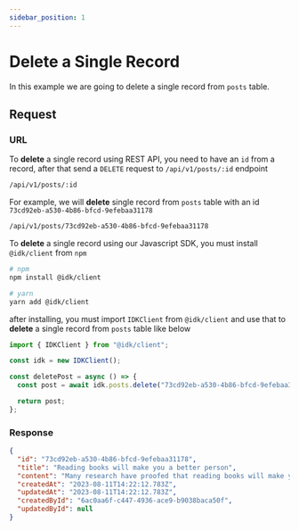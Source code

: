 ```yaml
---
sidebar_position: 1
---
```


# Delete a Single Record


In this example we are going to delete a single record from `posts` table.

## Request

<Tabs>
  <TabItem value="rest_api" label="REST API" default>

### URL

To <b>delete</b> a single record using REST API, you need to have an <code>id</code> from a record, after that send a <code>DELETE</code> request to <code>/api/v1/posts/:id</code> endpoint

```md title="[DELETE]"
/api/v1/posts/:id
```

For example, we will <b>delete</b> single record from <code>posts</code> table with an id <code>73cd92eb-a530-4b86-bfcd-9efebaa31178</code>

```md title="[DELETE]"
/api/v1/posts/73cd92eb-a530-4b86-bfcd-9efebaa31178
```

  </TabItem>
  <TabItem value="js_sdk" label="Javascript SDK">
  To <b>delete</b> a single record using our Javascript SDK, you must install <code>@idk/client</code> from <code>npm</code>

```bash
# npm
npm install @idk/client

# yarn
yarn add @idk/client
```

after installing, you must import <code>IDKClient</code> from <code>@idk/client</code> and use that to **delete** a single record from <code>posts</code> table like below

```javascript
import { IDKClient } from "@idk/client";

const idk = new IDKClient();

const deletePost = async () => {
  const post = await idk.posts.delete("73cd92eb-a530-4b86-bfcd-9efebaa31178");

  return post;
};
```

  </TabItem>
</Tabs>

### Response

<BrowserWindow url="/api/v1/posts/73cd92eb-a530-4b86-bfcd-9efebaa31178">

```json
{
  "id": "73cd92eb-a530-4b86-bfcd-9efebaa31178",
  "title": "Reading books will make you a better person",
  "content": "Many research have proofed that reading books will make you smart and wiser",
  "createdAt": "2023-08-11T14:22:12.783Z",
  "updatedAt": "2023-08-11T14:22:12.783Z",
  "createdById": "6ac0aa6f-c447-4936-ace9-b9038baca50f",
  "updatedById": null
}
```

</BrowserWindow>
